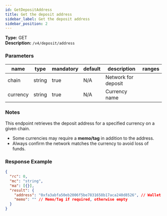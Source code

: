 ```yaml
---
id: GetDepositAddress
title: Get the deposit address
sidebar_label: Get the deposit address
sidebar_position: 2
---
```


**Type:** GET  
**Description:** `/v4/deposit/address`

### Parameters

| name     | type   | mandatory | default | description         | ranges |
| -------- | ------ | --------- | ------- | ------------------- | ------ |
| chain    | string | true      | N/A     | Network for deposit |        |
| currency | string | true      | N/A     | Currency name       |        |

### Notes

This endpoint retrieves the deposit address for a specified currency on a given chain.

- Some currencies may require a **memo/tag** in addition to the address.
- Always confirm the network matches the currency to avoid loss of funds.

### Response Example

```json title="Response"
{
  "rc": 0,
  "mc": "string",
  "ma": [{}],
  "result": {
    "address": "0xfa3abfa50eb2006f5be7831658b17aca240d8526", // Wallet address
    "memo": "" // Memo/Tag if required, otherwise empty
  }
}
```
